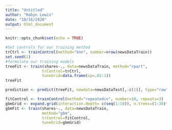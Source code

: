 ```yaml
---
title: "Untitled"
author: "Robyn Lewis"
date: "10/16/2020"
output: html_document
---
```


```r
knitr::opts_chunk$set(echo = TRUE)
```

```r
#Set controls for our training method
trCtrl <- trainControl(method="knn", number=nrow(newsDataTrain))
set.seed(1)
#formulate our training models
treeFit <- train(shares~., data=newsDataTrain, method="rpart",
                trControl=trCtrl, 
                tuneGrid=data.frame(cp=.01:1))
treeFit
```

```r
prediction <- predict(treeFit, newdata=newsDataTest[,-c(1)], type="raw")
```

```r
fitControl <- trainControl(method="repeatedcv", number=10, repeats=3)
gbmGrid <- expand.grid(interaction.depth= c(seq(1:10)), n.trees=(1:30)*50, shrinkage=0.1, n.minobsinnode=20)
gbmFit <- train(shares~., data=newsDataTrain, 
                method="gbm", 
                trControl=fitControl, 
                tuneGrid=gbmGrid)
```

